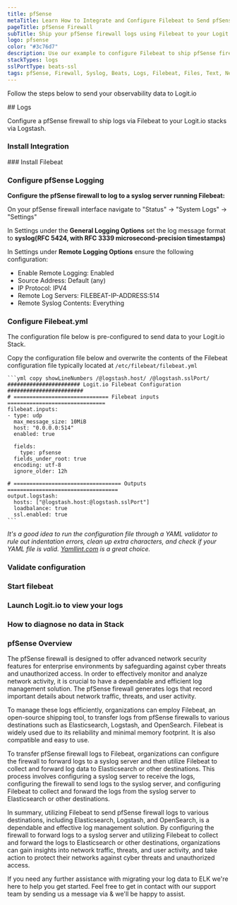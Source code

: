 ```yaml
---
title: pfSense
metaTitle: Learn How to Integrate and Configure Filebeat to Send pfSense Logs
pageTitle: pfSense Firewall
subTitle: Ship your pfSense firewall logs using Filebeat to your Logit.io Stack
logo: pfsense
color: "#3c76d7"
description: Use our example to configure Filebeat to ship pfSense firewall logs to your Logit.io stacks. Configure Filebeat to send Palo Alto logs to Logstash or Elastic.
stackTypes: logs
sslPortType: beats-ssl
tags: pfSense, Firewall, Syslog, Beats, Logs, Filebeat, Files, Text, Network Security, Cybersecurity, Pfsense
---
```


Follow the steps below to send your observability data to Logit.io

<Steps>
  ## Logs

  Configure a pfSense firewall to ship logs via Filebeat to your Logit.io stacks via Logstash.
  
  ### Install Integration
  <InstallIntegration/>  
  ### Install Filebeat

  <InstallFilebeat />

  ### Configure pfSense Logging

  __Configure the pfSense firewall to log to a syslog server running Filebeat:__

  On your pfSense firewall interface navigate to "Status" -> "System Logs" -> "Settings"

  In Settings under the __General Logging Options__ set the log message format to __syslog(RFC 5424, with RFC 3339 microsecond-precision timestamps)__

  In Settings under __Remote Logging Options__ ensure the following configuration:

  * Enable Remote Logging: Enabled
  * Source Address: Default (any)
  * IP Protocol: IPV4
  * Remote Log Servers: FILEBEAT-IP-ADDRESS:514
  * Remote Syslog Contents: Everything

  ### Configure Filebeat.yml

  The configuration file below is pre-configured to send data to your Logit.io Stack.

  Copy the configuration file below and overwrite the contents of the Filebeat configuration file typically located at `/etc/filebeat/filebeat.yml`

    ```yml copy showLineNumbers /@logstash.host/ /@logstash.sslPort/
    ####################### Logit.io Filebeat Configuration ########################
    # ============================== Filebeat inputs ===============================
    filebeat.inputs:
    - type: udp
      max_message_size: 10MiB
      host: "0.0.0.0:514"
      enabled: true

      fields:
        type: pfsense
      fields_under_root: true
      encoding: utf-8
      ignore_older: 12h

    # ================================== Outputs ===================================
    output.logstash:
      hosts: ["@logstash.host:@logstash.sslPort"]
      loadbalance: true
      ssl.enabled: true
    ```

  _It's a good idea to run the configuration file through a YAML validator to rule out indentation errors, clean up extra characters, and check if your YAML 
  file is valid. [Yamllint.com](https://yamllint.com) is a great choice._

  ### Validate configuration

  <ValidateBeat beatname="filebeat" />

  ### Start filebeat
  
  <StartFilebeat />

  ### Launch Logit.io to view your logs
  <LaunchStack utmMedium="logs" utmCampaign="pfsense" source="pfSense" />

  ### How to diagnose no data in Stack

  <DiagnoseNoData />

</Steps>

### pfSense Overview

The pfSense firewall is designed to offer advanced network security features for enterprise environments by safeguarding against 
cyber threats and unauthorized access. In order to effectively monitor and analyze network activity, it is crucial to have a 
dependable and efficient log management solution. The pfSense firewall generates logs that record important details about network 
traffic, threats, and user activity.

To manage these logs efficiently, organizations can employ Filebeat, an open-source shipping tool, to transfer logs from pfSense 
firewalls to various destinations such as Elasticsearch, Logstash, and OpenSearch. Filebeat is widely used due to its reliability 
and minimal memory footprint. It is also compatible and easy to use.

To transfer pfSense firewall logs to Filebeat, organizations can configure the firewall to forward logs to a syslog server and 
then utilize Filebeat to collect and forward log data to Elasticsearch or other destinations. This process involves configuring 
a syslog server to receive the logs, configuring the firewall to send logs to the syslog server, and configuring Filebeat to 
collect and forward the logs from the syslog server to Elasticsearch or other destinations.

In summary, utilizing Filebeat to send pfSense firewall logs to various destinations, including Elasticsearch, Logstash, and 
OpenSearch, is a dependable and effective log management solution. By configuring the firewall to forward logs to a syslog server 
and utilizing Filebeat to collect and forward the logs to Elasticsearch or other destinations, organizations can gain insights into 
network traffic, threats, and user activity, and take action to protect their networks against cyber threats and unauthorized access.

If you need any further assistance with migrating your log data to ELK we're here to help you get started. Feel free to get in 
contact with our support team by sending us a message via <IntercomButton text="live chat" /> & we'll be happy to 
assist.